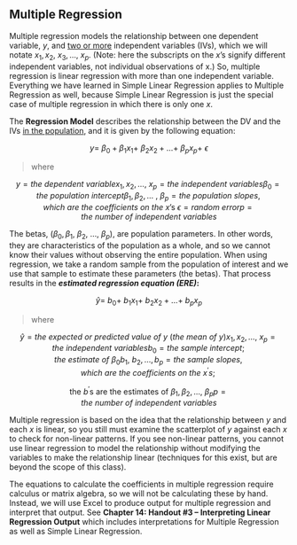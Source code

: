 ## Multiple Regression {-}

Multiple regression models the relationship between one dependent
variable, $y$, and [two or more]{.underline} independent variables
(IVs), which we will notate $x_{1},x_{2},\ x_{3},\ldots,\ x_{p}.$ (Note:
here the subscripts on the $x$'s signify different independent
variables, not individual observations of$\text{\ x}$.) So, multiple
regression is linear regression with more than one independent variable.
Everything we have learned in Simple Linear Regression applies to
Multiple Regression as well, because Simple Linear Regression is just
the special case of multiple regression in which there is only one $x$.

The **Regression Model** describes the relationship between the DV and
the IVs [in the population]{.underline}, and it is given by the
following equation:

$$y = \ \beta_{0} + \beta_{1}x_{1} + \ \beta_{2}x_{2} + \ldots + \ \beta_{p}x_{p} + \ \epsilon$$

> where

$${y = the\ dependent\ variable
}{x_{1},x_{2},\ldots,\ x_{p} = the\ independent\ variables
}{\beta_{0} = the\ population\ intercept
}{\beta_{1},\beta_{2},\ldots\ ,\ \beta_{p} = the\ population\ slopes,which\ are\ the\ coefficients\ on\ the\ x\text{'}\text{s\ }
}{\epsilon = random\ error
}{p = the\ number\ of\ independent\ variables}$$

The betas, ($\beta_{0},\beta_{1},\ \beta_{2},\ \ldots,\ \beta_{p}$), are
population parameters. In other words, they are characteristics of the
population as a whole, and so we cannot know their values without
observing the entire population. When using regression, we take a random
sample from the population of interest and we use that sample to
estimate these parameters (the betas). That process results in the
***estimated regression equation (ERE)*:**

$$\widehat{y} = \ b_{0} + \ b_{1}x_{1} + \ b_{2}x_{2} + \ldots + \ b_{p}x_{p}$$

> where

$${\widehat{y} = the\ expected\ or\ predicted\ value\ of\ y\ (the\ mean\ of\ y)
}{x_{1},x_{2},\ldots,\ x_{p} = the\ independent\ variables
}{b_{0} = the\ sample\ intercept;the\ estimate\ of\ \beta_{0}
}{b_{1},\ b_{2},\ldots,b_{p} = the\ sample\ slopes,which\ are\ the\ coefficients\ on\ the\ x^{'}s;\ }$$

$${\text{the\ }b^{'}\text{s\ are\ the\ estimates\ of\ }\beta_{1},\beta_{2},\ldots,\ \beta_{p}
}{p = the\ number\ of\ independent\ variables}$$

Multiple regression is based on the idea that the relationship between
$y$ and each $x$ is linear, so you still must examine the scatterplot of
$y$ against each $x$ to check for non-linear patterns. If you see
non-linear patterns, you cannot use linear regression to model the
relationship without modifying the variables to make the relationship
linear (techniques for this exist, but are beyond the scope of this
class).

The equations to calculate the coefficients in multiple regression
require calculus or matrix algebra, so we will not be calculating these
by hand. Instead, we will use Excel to produce output for multiple
regression and interpret that output. See **Chapter 14: Handout \#3 --
Interpreting Linear Regression Output** which includes interpretations
for Multiple Regression as well as Simple Linear Regression.

